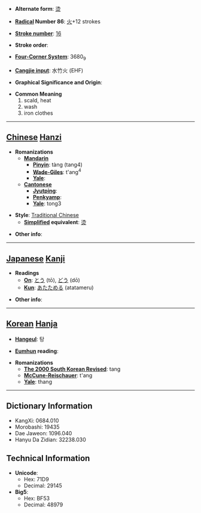 * '''Alternate form''': [[烫]]

* '''[[Wiktionary:Chinese radical index| Radical]] Number 86''': [[Wiktionary:Chinese radical index 火|火]]+12 strokes

* '''[[Wiktionary:Chinese total strokes index|Stroke number]]''': [[Wiktionary:Chinese total strokes index 16|16]]

* '''Stroke order''': 

* '''[[Wiktionary:Chinese four corner index|Four-Corner System]]''': 3680<sub>9</sub>

* '''[[Wiktionary:Chinese Cangjie index|Cangjie input]]''': 水竹火 (EHF)

* '''Graphical Significance and Origin''': 

* '''Common Meaning'''
*#scald, heat
*# wash
*# iron clothes


----

== [[Chinese]] [[Hanzi]] ==

* '''Romanizations'''
** '''[[Mandarin]]'''
*** '''[[Pinyin]]''': tàng (tang4)
*** '''[[Wade-Giles]]''': t'ang<sup>4</sup>
*** '''[[Yale]]''': 
** '''[[Cantonese]]'''
*** '''[[Jyutping]]''':
*** '''[[Penkyamp]]''': 
*** '''[[Yale]]''': tong3

* '''Style''': [[Traditional Chinese]] 
** '''[[Simplified Chinese|Simplified]] equivalent''': [[烫]]

* '''Other info''': 

----

== [[Japanese]] [[Kanji]] ==

* '''Readings'''
** '''[[On]]''': [[とう]] (tō), [[どう]] (dō)
** '''[[Kun]]''': [[あたためる]] (atatameru)

* '''Other info''':  

----

== [[Korean]] [[Hanja]] ==

* '''[[Hangeul]]''': 탕

* '''[[Eumhun]] reading''': 

* '''Romanizations'''
** '''[[The 2000 South Korean Revised Romanization|The 2000 South Korean Revised]]''': tang
** '''[[McCune-Reischauer]]''': t'ang
** '''[[Yale]]''': thang

----

== Dictionary Information ==

* KangXi: 0684.010
* Morobashi: 19435
* Dae Jaweon: 1096.040
* Hanyu Da Zidian: 32238.030

== Technical Information ==

* '''Unicode''':
** Hex: 71D9
** Decimal: 29145
* '''Big5''':
** Hex: BF53
** Decimal: 48979